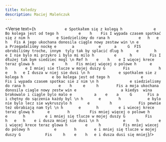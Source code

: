 ```yaml
---
title: Koledzy
description: Maciej Maleńczuk
---
```



<Verse text={`
h             e
Spotkałem się z kolegą
h              e
Bo kolega jest od tego
h         e    h    Fis
I wypada czasem spotkać się z nim
h            e
Siedzieliśmy do rana
h             e   h   e   h   Fis
A jego ukochana donosila ciągle nowy zestaw win
\n
e           a
Przegadaliśmy nockę
e       a           e      a     G  FIS
 obrobiliśmy troche, innym  tyly tak by splacić dlug
h      e       h        e
I nie bylo mi przykro i bylo mi milo
h         e      h        Fis
I dłużej tak bym siedziec mogl
\n
Ref
h    e    h    e
I więcej krece teraz glowa
h        e     h    Fis
mniej więcej o polowe
h      e      h        e
I mniej sie tlucze w mojej duszy
G        Fis             h   e   h   e
I dusza w niej sie dusi
\n
h             e
spotkalem sie z kolega
h             e
bo kolega jest od tego
h              e           Fis
i wypada czasem spotkac sie z nim
\n
h              e
siedzielismy do rana
h               e    h     e     h        Fis
a moja ukochana donosila ciagle nowy zestw win
e                    a
kiedys  wina brakowalo i ciągle bylo malo
e          a    e    a     G       Fis
a i chętny do sączenia każdy byl
\n
h       e        h            e
bylo nie bylo lecz sie wykruszylo
h       e         h            Fis
pewnie też obrabiają nam tyl
\n
h       e       h         e
i wiecej krece teraz glową
h      e        h         Fis
mniej więcej o polowe
h       e       h         e
i mniej się tlucze w mojej duszy
G         Fis         h   e   h    e
i dusza mniej sie dusi
\n
h           e     h         e
i więcej krece teraz glowa
 h        e     h          Fis
mniej wiecej do polowy
h           e        h        e
i mniej się tlucze w mojej duszy
G           Fis     h    e    h   e
i dusza dusi się mniej
`}/>
